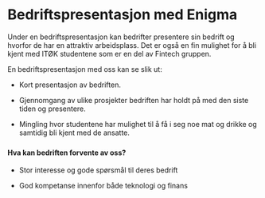 # Bedriftspresentasjon med Enigma
Under en bedriftspresentasjon kan bedrifter presentere sin bedrift og hvorfor de har en attraktiv arbeidsplass. Det er også en fin mulighet for å bli kjent med ITØK studentene som er en del av Fintech gruppen.   

En bedriftspresentasjon med oss kan se slik ut: 

-  Kort presentasjon av bedriften.  

-  Gjennomgang av ulike prosjekter bedriften har holdt på med den siste tiden og presentere.  

- Mingling hvor studentene har mulighet til å få i seg noe mat og drikke og samtidig bli kjent med de ansatte.  
###

###
#### Hva kan bedriften forvente av oss? 

- Stor interesse og gode spørsmål til deres bedrift  

- God kompetanse innenfor både teknologi og finans  